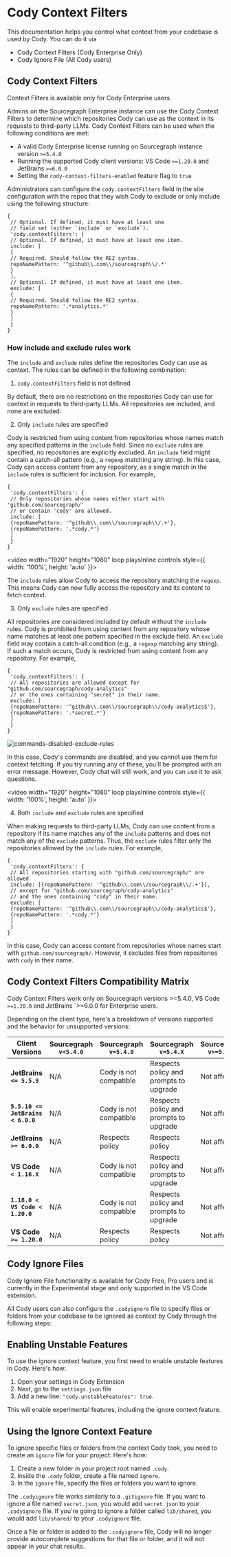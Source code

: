 # Cody Context Filters

<p className="subtitle">This documentation helps you control what context from your codebase is used by Cody. You can do it via </p>

- Cody Context Filters (Cody Enterprise Only)
- Cody Ignore File (All Cody users)

## Cody Context Filters

<Callout type="note">Context Filters is available only for Cody Enterprise users.</Callout>

Admins on the Sourcegraph Enterprise instance can use the Cody Context Filters to determine which repositories Cody can use as the context in its requests to third-party LLMs. Cody Context Filters can be used when the following conditions are met:

- A valid Cody Enterprise license running on Sourcegraph instance version `>=5.4.0`
- Running the supported Cody client versions: VS Code `>=1.20.0` and JetBrains `>=6.0.0`
- Setting the `cody-context-filters-enabled` feature flag to `true`

Administrators can configure the `cody.contextFilters` field in the site configuration with the repos that they wish Cody to exclude or only include using the following structure:

```
{
 // Optional. If defined, it must have at least one
 // field set (either `include` or `exclude`).
 'cody.contextFilters': {
 // Optional. If defined, it must have at least one item.
 include: [
 {
 // Required. Should follow the RE2 syntax.
 repoNamePattern: '^github\\.com\\/sourcegraph\\/.*'
 }
 ],
 // Optional. If defined, it must have at least one item.
 exclude: [
 {
 // Required. Should follow the RE2 syntax.
 repoNamePattern: '.*analytics.*'
 }
 ]
 }
}
```

### How include and exclude rules work

The `include` and `exclude` rules define the repositories Cody can use as context. The rules can be defined in the following combination:

1. `cody.contextFilters` field is not defined

By default, there are no restrictions on the repositories Cody can use for context in requests to third-party LLMs. All repositories are included, and none are excluded.

2. Only `include` rules are specified

Cody is restricted from using content from repositories whose names match any specified patterns in the `include` field. Since no `exclude` rules are specified, no repositories are explicitly excluded. An `include` field might contain a catch-all pattern (e.g., a `regexp` matching any string). In this case, Cody can access content from any repository, as a single match in the `include` rules is sufficient for inclusion. For example,

```
{
 'cody.contextFilters': {
 // Only repositories whose names either start with 'github.com/sourcegraph/'
 // or contain 'cody' are allowed.
 include: [
 {repoNamePattern: '^github\\.com\\/sourcegraph\\/.+'},
 {repoNamePattern: '.*cody.*'}
 ]
 }
}
```

<video width="1920" height="1080" loop playsInline controls style={{ width: '100%', height: 'auto' }}>
  <source src="https://storage.googleapis.com/sourcegraph-assets/Docs/Media/include-context-filters.mp4" type="video/mp4"/>
</video>

The `include` rules allow Cody to access the repository matching the `regexp`. This means Cody can now fully access the repository and its content to fetch context.

3. Only `exclude` rules are specified

All repositories are considered included by default without the `include` rules. Cody is prohibited from using content from any repository whose name matches at least one pattern specified in the exclude field. An `exclude` field may contain a catch-all condition (e.g., a `regexp` matching any string). If such a match occurs, Cody is restricted from using content from any repository. For example,

```
{
 'cody.contextFilters': {
 // All repositories are allowed except for "github.com/sourcegraph/cody-analytics"
 // or the ones containing "secret" in their name.
 exclude: [
 {repoNamePattern: '^github\\.com\\/sourcegraph\\/cody-analytics$'},
 {repoNamePattern: '.*secret.*'}
 ]
 }
}
```

![commands-disabled-exclude-rules](https://storage.googleapis.com/sourcegraph-assets/Docs/commands-disabled.png)

In this case, Cody's commands are disabled, and you cannot use them for context fetching. If you try running any of these, you'll be prompted with an error message. However, Cody chat will still work, and you can use it to ask questions.

<video width="1920" height="1080" loop playsInline controls style={{ width: '100%', height: 'auto' }}>
  <source src="https://storage.googleapis.com/sourcegraph-assets/Docs/Media/exclude-rules.mp4" type="video/mp4"/>
</video>

4. Both `include` and `exclude` rules are specified

When making requests to third-party LLMs, Cody can use content from a repository if its name matches any of the `include` patterns and does not match any of the `exclude` patterns. Thus, the `exclude` rules filter only the repositories allowed by the `include` rules. For example,

```
{
 'cody.contextFilters': {
 // All repositories starting with "github.com/sourcegraph/" are allowed
 include: [{repoNamePattern: '^github\\.com\\/sourcegraph\\/.+'}],
 // except for "github.com/sourcegraph/cody-analytics"
 // and the ones containing "cody" in their name.
 exclude: [
 {repoNamePattern: '^github\\.com\\/sourcegraph\\/cody-analytics$'},
 {repoNamePattern: '.*cody.*'}
 ]
 }
}
```

In this case, Cody can access content from repositories whose names start with `github.com/sourcegraph/`. However, it excludes files from repositories with `cody` in their name.

## Cody Context Filters Compatibility Matrix

<Callout type="info"> Cody Context Filters work only on Sourcegraph versions >=5.4.0, VS Code `>=1.20.0` and JetBrains `>=6.0.0 for Enterprise users.</Callout>

Depending on the client type, here's a breakdown of versions supported and the behavior for unsupported versions:

|        **Client Versions**        | Sourcegraph `v<5.4.0` | Sourcegraph `v=5.4.0`                           | Sourcegraph `v=5.4.X`                           | Sourcegraph `v>=5.4.0` |
| --------------------------------- | --------------------- | ------------------------------------------------------------------------ | ------------------------------------------------------------------------- | ---------------------- |
| **JetBrains `<= 5.5.9`**          | N/A          | Cody is not compatible | Respects policy and prompts to upgrade | Not affected           |
| **`5.5.10 <= JetBrains < 6.0.0`** | N/A          | Cody is not compatible | Respects policy and prompts to upgrade | Not affected           |
| **JetBrains `>= 6.0.0`**          | N/A          | Respects policy | Respects policy | Not affected |
| **VS Code `< 1.16.X`**            | N/A          | Cody is not compatible | Respects policy and prompts to upgrade | Not affected           |
| **`1.18.0 < VS Code < 1.20.0`**   | N/A          | Cody is not compatible | Respects policy and prompts to upgrade | Not affected           |
| **VS Code `>= 1.20.0`**           | N/A          | Respects policy  | Respects policy   | Not affected           |

## Cody Ignore Files

<Callout type="note">Cody Ignore File functionality is available for Cody Free, Pro users and is currently in the Experimental stage and only supported in the VS Code extension.</Callout>

All Cody users can also configure the `.codyignore` file to specify files or folders from your codebase to be ignored as context by Cody through the following steps:

## Enabling Unstable Features

To use the ignore context feature, you first need to enable unstable features in Cody. Here's how:

1. Open your settings in Cody Extension
2. Next, go to the `settings.json` file
3. Add a new line: `"cody.unstableFeatures": true`.

This will enable experimental features, including the ignore context feature.

## Using the Ignore Context Feature

To ignore specific files or folders from the context Cody took, you need to create an `ignore` file for your project. Here's how:

1. Create a new folder in your project root named `.cody`.
2. Inside the `.cody` folder, create a file named `ignore`.
3. In the `ignore` file, specify the files or folders you want to ignore.

The `.codyignore` file works similarly to a `.gitignore` file. If you want to ignore a file named `secret.json`, you would add `secret.json` to your `.codyignore` file. If you're going to ignore a folder called `lib/shared`, you would add `lib/shared/` to your `.codyignore` file.

Once a file or folder is added to the `.codyignore` file, Cody will no longer provide autocomplete suggestions for that file or folder, and it will not appear in your chat results.
